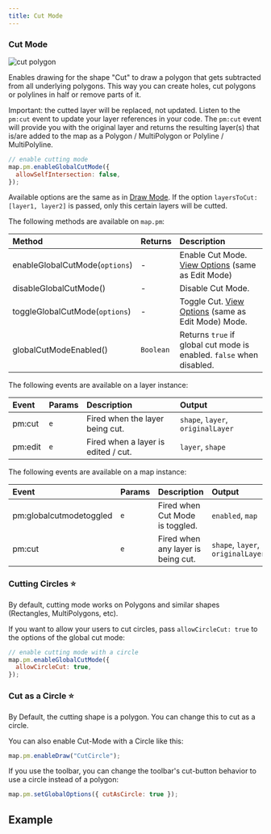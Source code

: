 ```yaml
---
title: Cut Mode
---
```


### Cut Mode

![cut polygon](https://geoman-static.onrender.com/assets/leaflet-pm-cut-demo.gif)

Enables drawing for the shape "Cut" to draw a polygon that gets subtracted from all underlying polygons. This way you can create holes, cut polygons or polylines in half or remove parts of it.

Important: the cutted layer will be replaced, not updated. Listen to the `pm:cut` event to update your layer references in your code. The `pm:cut` event will provide you with the original layer and returns the resulting layer(s) that is/are added to the map as a Polygon / MultiPolygon or Polyline / MultiPolyline.

```js
// enable cutting mode
map.pm.enableGlobalCutMode({
  allowSelfIntersection: false,
});
```

Available options are the same as in [Draw Mode](/modes/draw-mode).
If the option `layersToCut: [layer1, layer2]` is passed, only this certain layers will be cutted.

The following methods are available on `map.pm`:

| Method                         | Returns   | Description                                                                                   |
| :----------------------------- | :-------- | :-------------------------------------------------------------------------------------------- |
| enableGlobalCutMode(`options`) | -         | Enable Cut Mode. [View Options](/docs/modes/edit-mode#edit-mode-options) (same as Edit Mode)  |
| disableGlobalCutMode()         | -         | Disable Cut Mode.                                                                             |
| toggleGlobalCutMode(`options`) | -         | Toggle Cut. [View Options](/docs/modes/edit-mode#edit-mode-options) (same as Edit Mode) Mode. |
| globalCutModeEnabled()         | `Boolean` | Returns `true` if global cut mode is enabled. `false` when disabled.                          |

The following events are available on a layer instance:

| Event   | Params | Description                         | Output                            |
| :------ | :----- | :---------------------------------- | :-------------------------------- |
| pm:cut  | `e`    | Fired when the layer being cut.     | `shape`, `layer`, `originalLayer` |
| pm:edit | `e`    | Fired when a layer is edited / cut. | `layer`, `shape`                  |

The following events are available on a map instance:

| Event                   | Params | Description                        | Output                            |
| :---------------------- | :----- | :--------------------------------- | :-------------------------------- |
| pm:globalcutmodetoggled | `e`    | Fired when Cut Mode is toggled.    | `enabled`, `map`                  |
| pm:cut                  | `e`    | Fired when any layer is being cut. | `shape`, `layer`, `originalLayer` |

### Cutting Circles ⭐

By default, cutting mode works on Polygons and similar shapes (Rectangles, MultiPolygons, etc).

If you want to allow your users to cut circles, pass `allowCircleCut: true` to the options of the global cut mode:

```js
// enable cutting mode with a circle
map.pm.enableGlobalCutMode({
  allowCircleCut: true,
});
```

### Cut as a Circle ⭐

By Default, the cutting shape is a polygon. You can change this to cut as a circle.

You can also enable Cut-Mode with a Circle like this:

```js
map.pm.enableDraw("CutCircle");
```

If you use the toolbar, you can change the toolbar's cut-button behavior to use a circle instead of a polygon:

```js
map.pm.setGlobalOptions({ cutAsCircle: true });
```

## Example


<Cut />